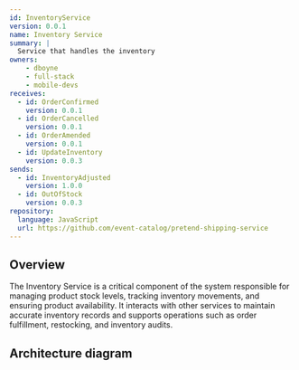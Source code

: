 ```yaml
---
id: InventoryService
version: 0.0.1
name: Inventory Service
summary: |
  Service that handles the inventory
owners:
    - dboyne
    - full-stack
    - mobile-devs
receives:
  - id: OrderConfirmed
    version: 0.0.1
  - id: OrderCancelled
    version: 0.0.1
  - id: OrderAmended
    version: 0.0.1
  - id: UpdateInventory
    version: 0.0.3
sends:
  - id: InventoryAdjusted
    version: 1.0.0
  - id: OutOfStock
    version: 0.0.3
repository:
  language: JavaScript
  url: https://github.com/event-catalog/pretend-shipping-service
---
```


## Overview

The Inventory Service is a critical component of the system responsible for managing product stock levels, tracking inventory movements, and ensuring product availability. It interacts with other services to maintain accurate inventory records and supports operations such as order fulfillment, restocking, and inventory audits.

## Architecture diagram

<NodeGraph title="Hello world" />